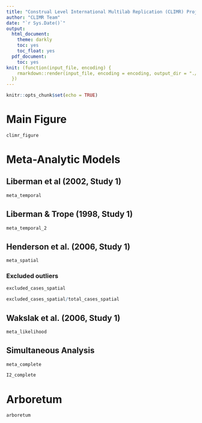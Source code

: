 ```yaml
---
title: "Construal Level International Multilab Replication (CLIMR) Project: Main Analysis Report"
author: "CLIMR Team"
date: "`r Sys.Date()`"
output:
  html_document:
    theme: darkly
    toc: yes
    toc_float: yes
  pdf_document:
    toc: yes
knit: (function(input_file, encoding) {
    rmarkdown::render(input_file, encoding = encoding, output_dir = "./reports/")
  })
---
```


```r
knitr::opts_chunk$set(echo = TRUE)

```

# Main Figure

```r
climr_figure
```


# Meta-Analytic Models

## Liberman et al (2002, Study 1)

```r
meta_temporal
```

## Liberman & Trope (1998, Study 1)

```r
meta_temporal_2
```

## Henderson et al. (2006, Study 1)

```r
meta_spatial
```

### Excluded outliers

```r
excluded_cases_spatial
```

```r
excluded_cases_spatial/total_cases_spatial
```

## Wakslak et al. (2006, Study 1)

```r
meta_likelihood
```

## Simultaneous Analysis

```r
meta_complete
```

```r
I2_complete
```

# Arboretum

```r
arboretum
```



